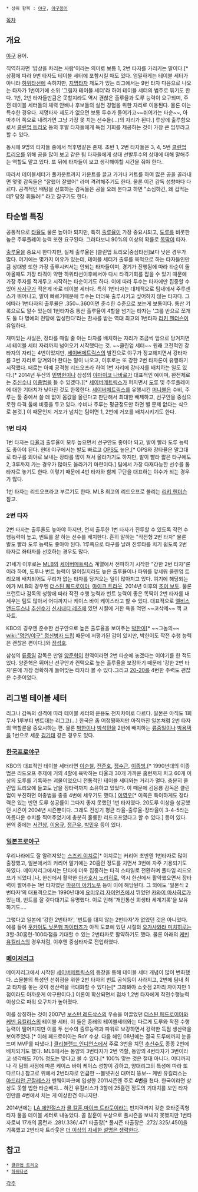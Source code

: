  * 상위 항목 : [[야구]], [[야구용어]]

[[목차]]
== 개요 ==
[[야구]] 용어.

직역하자면 '밥상을 차리는 사람'이라는 의미로 보통 1, 2번 타자를 가리키는 말이다.[* 상황에 따라 9번 타자도 테이블 세터에 포함시킬 때도 있다. 엄밀하게는 테이블 세터가 아니라 [[하위타선]]에 속하지만, [[지명타자]] 제도가 있는 리그에서는 9번 타자 다음으로 나오는 타자가 1번이기에 소위 '그림자 테이블 세터'라 하여 테이블 세터의 범주로 묶기도 한다. 1번, 2번 타자들만큼은 못할지라도 역시 괜찮은 출루율과 도루 능력이 요구되며, 주전 테이블 세터들의 체력 안배나 후보들의 실전 경험을 위한 자리로 이용된다. 물론 이는 특수한 경우다. 지명타자 제도가 없으면 보통 투수가 들어가고~~쉬어가는 타순~~, 아마추어 쪽으로 내려가면 그냥 가장 못 치는 선수들(…)의 자리가 된다.] 루상에 출루함으로서 [[클린업 트리오]] 등의 후발 타자들에게 득점 기회를 제공하는 것이 가장 큰 임무라고 할 수 있다.

동시에 9명의 타자들 중에서 척후병같은 존재. 초반 1, 2번 타자들은 3, 4, 5번 [[클린업 트리오]]를 위해 공을 많이 보고 같은 팀 타자들에게 상대 선발투수의 상태에 대해 말해주는 역할도 맡고 있다. 또 뒤에 타자들이 보고 생각해야할 시간을 줘야 한다.

따라서 테이블세터가 풀카운트까지 카운트를 끌고 가거나 커트를 하여 많은 공을 골라내면 몇몇 감독들은 "잘했어 잘했어" 라며 격려해주기도 한다. 물론 이건 감독 성향마다 다르다. 공격적인 배팅을 선호하는 감독들은 공을 오래 본다고 하면 "소심하긴, 왜 겁먹는데? 당장 휘둘러!" 라고 갈구기도 한다.

== 타순별 특징 ==
공통적으로 [[타율]]도 물론 높아야 되지만, 특히 [[출루율]]이 가장 중요시되고, [[도루]]를 비롯한 높은 주루플레이 능력 또한 요구된다. 그러다보니 90%의 이상의 확률로 [[똑딱이]] 타자.

[[출루율]]을 중요시 한다지만, 실제 출루율은 [클린업 트리오|중심타선]보다 낮은 경우가 많다. 여기에는 몇가지 이유가 있는데, 테이블 세터가 출루를 목적으로 하는 타자들인만큼 상대방 또한 가장 출루시켜서는 안되는 타자들이며, 경기가 진행됨에 따라 타순이 돌아올때도 가장 타격이 약한 하위타선이후에서야 다시 타격기회를 잡을 수 있기 때문에 가장 주자를 적게두고 시작하는 타순이기도 하다. 이에 따라 투수는 타자에만 집중할 수 있어 [[사사구]]가 적은게 바로 테이블 세터다. 특히 1번타자는 대체적으로 팀내에서 주루센스가 뛰어나고, 발이 빠르기때문에 투수는 더더욱 출루시키고 싶어하지 않는 타자다. 그에따라 1번타자의 출루율은 .350~.360이면 준수한 수준으로 보는게 보통이다. 통산 기록으로도 알수 있는데 1번타자중 통산 출루율이 4할을 넘기는 타자는 '그를 반으로 쪼개도 둘 다 명예의 전당에 입성한다'라는 찬사를 받는 역대 최고의 1번타자 [[리키 헨더슨]]이 유일하다.

재미있는 사실은, 장타를 때릴 줄 아는 타자를 배치하는 자리가 조금씩 앞으로 당겨지면서 테이블 세터 자리까지 넘어오기 시작했다는 것. ~~클린업 세터~~ 원래 고전적인 강타자의 자리는 4번이었지만, [[세이버메트릭스]]의 발전으로 야구가 정교해지면서 강타자를 3번 자리로 당겨와야 한다는 말이 나오고, 이후로는 또 강한 2번 타자론이 유행하기 시작했다. 때로는 아예 공격형 리드오프라 하여 1번 자리에 강타자를 배치하는 일도 있다.[* 2014년 두산의 [[민병헌]]이나 삼성의 [[야마이코 나바로]]가 대표적인 예이며, 완전체로는 [[추신수]]나 [[이종범]]을 들 수 있겠다.][* [[세이버메트릭스]]가 퍼지면서 [[도루]] 및 주루플레이에 대한 기대치가 낮아진 것도 한몫한다. [[세이버메트릭스]]를 유행시킨 [[머니볼]]은 수비, 주루는 툴 중에서 쓸 데 없이 몸값을 올린다고 판단해서 최대한 배제하고, 선구안을 중심으로한 타격 툴에 비중을 두고 있다. 수비나 주루는 평균정도만 하면 별 문제 없다는 식으로 본것.] 이 때문인지 거포가 넘치는 팀이면 1, 2번에 거포를 배치시키기도 한다.

=== 1번 타자 ===
1번 타자는 [[타율]]과 출루율이 모두 높으면서 선구안도 좋아야 되고, 발이 빨라 도루 능력도 좋아야 된다. 현대 야구에서는 발도 빠르고 [[OPS]]도 높은,[* OPS와 장타율은 말그대로 타구를 외야로 보내는 장타를 많이 쳐서 올라가기도 하지만, 발이 빨라 짧은 타구에도 2, 3루까지 가는 경우가 많아도 올라가기 마련이다.] 팀에서 가장 다재다능한 선수를 톱타자로 놓기도 한다. 이렇기 때문에 4번 타자와 함께 구단을 대표하는 야수가 되는 경우가 많다.

1번 타자는 리드오프라고 부르기도 한다. MLB 최고의 리드오프로 불리는 [[리키 헨더슨]] 참고.

=== 2번 타자 ===
2번 타자는 출루율도 높아야 하지만, 먼저 출루한 1번 타자가 진루할 수 있도록 작전 수행능력이 높고, 번트를 잘 하는 선수를 배치한다. 흔히 말하는 "작전형 2번 타자" 물론 발도 빨라 도루 능력도 좋아야 된다. 1루쪽으로 타구를 날려 진루타를 치기 쉽도록 2번 타자로 좌타자를 선호하는 경우도 많다.

21세기 이후로는 [[MLB]]의 [[세이버메트릭스]] 계열에서 전파하기 시작한 "강한 2번 타자"론이라 하여, 도루나 번트 능력이 떨어질지라도 높은 출루율이나 파워를 앞세워 클린업 트리오에 배치되어도 무리가 없는 타자를 당겨오는 일이 많아지고 있다. 여기에 해당되는 예가 MLB의 경우엔 [[더스틴 페드로이아]], [[마이크 트라웃]], 2014년 이후의 [[조이 보토]]. 물론 프런트나 감독의 성향에 따라 작전 수행 능력과 번트 능력이 좋은 똑딱이 2번 타자를 내세우는 팀도 많아서 어디까지나 케이스 바이 케이스라고 할 수 있다. 대표적으로 [[엘비스 앤드루스]]나 [[추신수]]가 [[신시내티 레즈]]에 있던 시절에 거한 욕을 먹던 ~~코삭제~~ 잭 코자트. 

KBO의 경우엔 준수한 선구안으로 높은 출루율을 보여주는 [[박한이]][* ~~그놈의~~ [[wiki:"명언/야구" 정신병자 드립]] 때문에 저평가된 감이 있지만, 박한이도 작전 수행 능력은 괜찮은 편이다.]와 [[장성호]].

삼성의 [[류중일]] 감독은 만일 [[양준혁]]이 현역이라면 2번 타순에 놓겠다는 이야기를 한 적도 있다. 양준혁은 뛰어난 선구안과 컨택으로 높은 출루율을 보장하기 때문에 '강한 2번 타자'론에 가장 정확하게 들어맞는 타자라 볼 수 있다.그리고 [[20-20]]를 4번한 주력도 괜찮은 수준이었다.

== 리그별 테이블 세터 ==
리그나 감독의 성격에 따라 테이블 세터의 운용도 천지차이로 다르다. 일본은 아직도 1회 무사 1루부터 번트대는 리그고(...) 한국은 좀 어정쩡하지만 아직까진 일본처럼 2번 타자의 역할론을 중요시하는 편. 물론 [[박한이]]나 [[박석민]]을 2번에 배치하는 [[류중일]]이나 [[박용택]]을 1번으로 세운 [[김기태]] 같은 경우도 있다.

=== [[한국프로야구]] ===
KBO의 대표적인 테이블 세터라면 [[이순철]], [[전준호]], [[정수근]], [[이종범]],[* 1990년대의 이종범은 리드오프 주제에 거의 4할에 육박하는 타율과 30개 가까운 홈런까지 치고 60개 이상의 도루를 기록하는 괴물이었으니 전통적인 테이블 세터와는 거리가 멀다. 충분히 클린업 트리오에 들고도 남을 장타력까지 소유하고 있었다. 이 때문에 김응룡 감독은 클린업이 부진하면 이종범을 종종 4번에 세우기도 했다.] [[이영우]][* 이쪽은 특이하게도 장타력은 있는 반면 도루 성공률이 그다지 좋지 못했던 1번 타자였다. 20도루 이상을 성공했던 시즌이 2004년 시즌뿐이다. 그래도 전성기 평균 타율-출루율-장타율이 3-4-5라는 아름다운 수치를 찍어주었기에 충분히 훌륭한 리드오프였다고 할 수 있다.] 등이 있다. 현역 중에는 [[서건창]], [[이용규]], [[정근우]], [[박민우]] 등이 있다.

=== [[일본프로야구]] ===
우리나라에도 잘 알려져있는 [[스즈키 이치로]][* 이치로는 커리어 초반엔 1번타자로 많이 출장했고, 일본에서의 커리어 말기에는 20홈런 정도를 치면서 3번에 자주 기용되기도 하였다. 메이저리그에서는 단타에 더욱 집중하는 타격 스타일로 전환하며 풀타임 리드오프가 되었다.]나, 한신에서 활약한 [[아카호시 노리히로]], 역시 한신에서 활약했으면서 장타력이 쩔어주는 1번 타자였던 [[마유미 아키노부]] 등이 이에 해당된다. 그 외에도 '일본식 2번타자'의 대표격으로는 1990년대에 [[요미우리 자이언츠]]에서 뛰었던 [[카와이 마사히로]]가 있는데, 번트를 잘 갖다대기로 유명했다. 이로 인해 '개인통산 희생타 세계기록'을 보유하기도….

그렇다고 일본에 '강한 2번타자', '번트를 대지 않는 2번타자'가 없었던 것은 아니었다. 예를 들어 [[홋카이도 닛폰햄 파이터즈]]가 아직 도쿄에 있던 시절의 [[오가사와라 미치히로]]는 3할-30홈런-100타점을 기대할 수 있는 2번타자로 활약하기도 했다. 물론 아래의 [[케빈 유킬리스]]의 경우처럼, 이후엔 중심타자로 전업하였다.

=== [[메이저리그]] ===
메이저리그에서 시작된 [[세이버메트릭스]]의 등장을 통해 테이블 세터 개념이 많이 변화했다. 스몰볼의 특성인 선취점을 위한 2번 타자의 번트 공식등이 사라지고, 2번에 팀내 최고 타자를 놓는 것이 생산력을 극대화할 수 있다는[* 그래봐야 소숫점 2자리 차이지만 1점이라도 아까운게 야구판이다.] 이론이 확산되면서 점차 1,2번 타자에게 작전수행능력 이상으로 파워 요구치가 높아졌다.

이를 상징하는 것이 2007년 [[보스턴 레드삭스]]의 우승을 이끌었던 [[더스틴 페드로이아]]와 [[케빈 유킬리스]]의 테이블 세터. 이 둘은 종래의 테이블세터와는 다르게 도루와 작전 수행능력이 떨어지지만 이를 두 선수의 출루능력과 파워로 보강하면서 강력한 득점 생산력을 보여주었다.[* 이해 페드로이아는 RoY 수상. 다음 해인 08년에는 결국 도루에까지 눈을 뜨며 MVP를 따냈다.] [[클리블랜드 인디언스]]에서 주로 3번을 치던 [[추신수]]도 종종 2번에 배치되기도 했다. MLB에서는 동양의 3번타자가 2번 역할, 동양의 4번타자가 3번이라고 생각해도 70% 정도는 맞다고 볼 수 있다.[* 100% 맞는 것은 절대 아니다. 어디까지나 각 팀의 사정에 따른 케이스 바이 케이스 성향이 강하고, 양대리그의 특성에 따라 또 다르다.] 참고로 위에서 2번타자로 언급한 --볼넷귀신 대머리 뚱보-- 케빈 유킬리스는 [[아드리안 곤잘레스]]가 펜웨이파크에 입성한 2011시즌엔 주로 '''4번'''을 쳤다. 한국이라면 상상도 못할 법한 타순배치... 하긴 유킬리스가 3할에 25홈런 정도의 기대치를 보인 타자인만큼 4번에서 치는 게 이상한건 아니지만.

2014년에는 [[LA 에인절스]]가 [[콜 칼훈]],[[마이크 트라웃]]이라는 펀치력까지 갖춘 호타준족형 타자 둘을 테이블 세터로 내놓았다. 콜 칼훈이 부상으로 풀시즌을 보내지 못했지만 1번타자로써 17개의 홈런과 .281/.336/.471 타출장[* 풀시즌 타출장은 .272/.325/.450]을 기록했고 2번타자 트라웃은 [[더 이상의 자세한 설명은 생략한다]].
== 참고 ==
 * [[클린업 트리오]]
 * [[하위타선]]

[[각주]]
